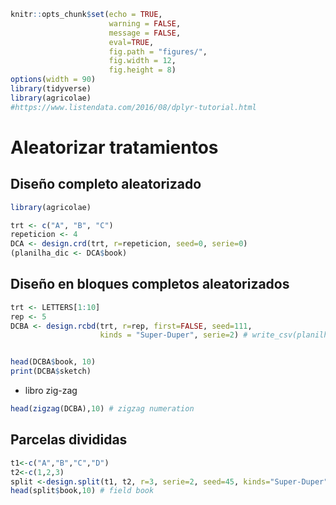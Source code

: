 ```r
knitr::opts_chunk$set(echo = TRUE, 
                      warning = FALSE, 
                      message = FALSE, 
                      eval=TRUE, 
                      fig.path = "figures/", 
                      fig.width = 12, 
                      fig.height = 8)
options(width = 90)
library(tidyverse)
library(agricolae)
#https://www.listendata.com/2016/08/dplyr-tutorial.html
```

# Aleatorizar tratamientos 

## Diseño completo aleatorizado  

```r
library(agricolae)

trt <- c("A", "B", "C")
repeticion <- 4
DCA <- design.crd(trt, r=repeticion, seed=0, serie=0)
(planilha_dic <- DCA$book)
```

## Diseño en bloques completos aleatorizados


```r
trt <- LETTERS[1:10]
rep <- 5
DCBA <- design.rcbd(trt, r=rep, first=FALSE, seed=111, 
                    kinds = "Super-Duper", serie=2) # write_csv(planilha_DBCA2, "campo.csv")


head(DCBA$book, 10)
print(DCBA$sketch)
```

* libro zig-zag

```r
head(zigzag(DCBA),10) # zigzag numeration
```


## Parcelas divididas

```r
t1<-c("A","B","C","D")
t2<-c(1,2,3)
split <-design.split(t1, t2, r=3, serie=2, seed=45, kinds="Super-Duper")#seed=45
head(split$book,10) # field book
```


